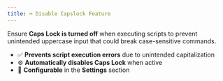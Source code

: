 ```yaml
---
title: ⌨️ Disable Capslock Feature
---
```


Ensure **Caps Lock is turned off** when executing scripts to prevent unintended uppercase input that could break case-sensitive commands.
- ✅ **Prevents script execution errors** due to unintended capitalization
- ⚙️ **Automatically disables Caps Lock** when active
- 🔧 **Configurable** in the **Settings** section